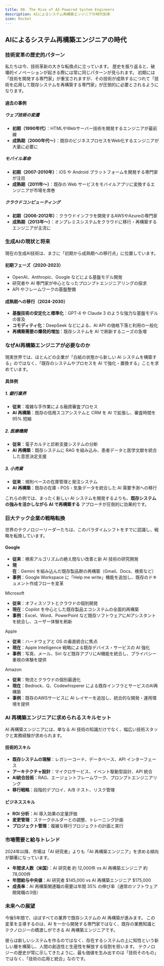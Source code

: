 ```yaml
---
title: 00. The Rise of AI-Powered System Engineers
description: AIによるシステム再構築エンジニアの時代到来
icon: Rocket
---
```


## AIによるシステム再構築エンジニアの時代

### 技術変革の歴史的パターン

私たちは今、技術革新の大きな転換点に立っています。
歴史を振り返ると、破壊的イノベーションが起きる際には常に同じパターンが見られます。
初期には「技術を開発する専門家」が重宝されますが、その技術が成熟するにつれて「技術を応用して既存システムを再構築する専門家」が圧倒的に必要とされるようになります。

#### 過去の事例

##### ウェブ技術の変遷

- **初期（1990年代）**：HTMLやWebサーバー技術を開発するエンジニアが最前線
- **成熟期（2000年代〜）**：既存のビジネスプロセスをWeb化するエンジニアが大量に必要に

##### モバイル革命

- **初期（2007-2010年）**：iOS や Android プラットフォームを開発する専門家が注目
- **成熟期（2011年〜）**：既存の Web サービスをモバイルアプリに変換するエンジニアが市場を席巻

##### クラウドコンピューティング

- **初期（2006-2012年）**：クラウドインフラを開発するAWSやAzureの専門家
- **成熟期（2013年〜）**：オンプレミスシステムをクラウドに移行・再構築するエンジニアが主流に

### 生成AIの現状と将来

現在の生成AI技術は、まさに「初期から成熟期への移行点」に位置しています。

#### 初期フェーズ（2020-2023）

- OpenAI、Anthropic、Google などによる基盤モデル開発
- 研究者や AI 専門家が中心となったプロンプトエンジニアリングの探求
- API やフレームワークの基盤整備

#### 成熟期への移行（2024-2030）

- **基盤技術の安定化と標準化**：GPT-4 や Claude 3 のような強力な基盤モデルの普及
- **コモディティ化**：DeepSeek などによる、AI API の価格下落と利用の一般化
- **再構築需要の爆発的増加**：既存システムを AI で刷新するニーズの急増

### なぜAI再構築エンジニアが必要なのか

現実世界では、ほとんどの企業が「白紙の状態から新しい AI システムを構築する」のではなく、「既存のシステムやプロセスを AI で強化・置換する」ことを求めています。

#### 具体例

##### 1. 銀行業界

- **従来**：複雑な手作業による融資審査プロセス
- **AI 再構築**：既存の信用スコアシステムと CRM を AI で拡張し、審査時間を 95% 短縮

##### 2. 医療機関

- **従来**：電子カルテと診断支援システムの分断
- **AI 再構築**：既存システムに RAG を組み込み、患者データと医学文献を統合した意思決定支援

##### 3. 小売業

- **従来**：規則ベースの在庫管理と発注システム
- **AI 再構築**：既存の在庫・POS・気象データを統合した AI 需要予測への移行

これらの例では、まったく新しい AI システムを開発するよりも、**既存システムの強みを活かしながら AI で再構築する** アプローチが圧倒的に効果的です。

### 巨大テック企業の戦略転換

世界のテクノロジーリーダーたちは、このパラダイムシフトをすでに認識し、戦略を転換しています。

#### Google

- **従来**：検索アルゴリズムの絶え間ない改善と新 AI 技術の研究開発
- **現在**：Gemini を組み込んだ既存製品群の再構築（Gmail、Docs、検索など）
- **事例**：Google Workspace に「Help me write」機能を追加し、既存のドキュメント作成フローを変革

Microsoft

- **従来**：オフィスソフトとクラウドの個別開発
- **現在**：Copilot を中心とした既存製品エコシステムの全面的再構築
- **事例**：Excel、Word、PowerPoint など既存ソフトウェアにAIアシスタントを統合し、ユーザー体験を刷新

Apple

- **従来**：ハードウェアと OS の垂直統合に焦点
- **現在**：Apple Intelligence 戦略による既存デバイス・サービスの AI 強化
- **事例**：写真、メール、Siri など既存アプリにAI機能を統合し、プライバシー重視の体験を提供

Amazon

- **従来**：物流とクラウドの個別最適化
- **現在**：Bedrock、Q、Codewhisperer による既存インフラとサービスのAI再構築
- **事例**：既存のAWSサービスに AI レイヤーを追加し、統合的な開発・運用環境を提供

### AI 再構築エンジニアに求められるスキルセット

AI 再構築エンジニアには、単なる AI 技術の知識だけでなく、幅広い技術スタックと実務経験が求められます。

#### 技術的スキル

- **既存システムの理解**：レガシーコード、データベース、API インターフェース
- **アーキテクチャ設計**：マイクロサービス、イベント駆動型設計、API 統合
- **AI統合技術**：RAG、エージェントフレームワーク、プロンプトエンジニアリング
- **移行戦略**：段階的デプロイ、A/B テスト、リスク管理

#### ビジネススキル

- **ROI 分析**：AI 導入効果の定量評価
- **変更管理**：ステークホルダーとの調整、トレーニング計画
- **プロジェクト管理**：複雑な移行プロジェクトの計画と実行

### 市場需要と給与トレンド

2024年以降、市場は「AI 研究者」よりも「AI 再構築エンジニア」を求める傾向が顕著になっています。

- **年間求人数（米国）**：AI 研究者 約 12,000件 vs AI 再構築エンジニア 約 78,000件
- **年間給与中央値**：AI 研究者 $145,000 vs AI 再構築エンジニア $175,000
- **成長率**：AI 再構築関連職の需要は年間 35% の伸び率（通常のソフトウェア開発職の3倍）

### 未来への展望

今後5年間で、ほぼすべての業界で既存システムの AI 再構築が進みます。
この変革を主導するのは、AI を一から開発する専門家ではなく、既存の業務知識とテクノロジーの橋渡しができる AI 再構築エンジニアです。

彼らは新しいシステムを作るのではなく、存在するシステムの上に知性という新しい層を構築し、人間の創造性と生産性を解放する役割を担います。
テクノロジーの歴史が常に示してきたように、最も価値を生み出すのは「技術そのもの」ではなく、「技術の応用と統合」なのです。
